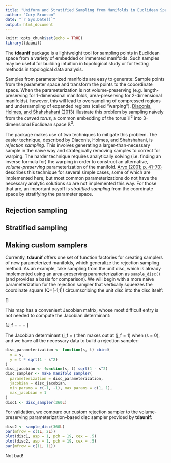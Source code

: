 ```yaml
---
title: "Uniform and Stratified Sampling from Manifolds in Euclidean Space"
author: "Cory Brunson"
date: "`r Sys.Date()`"
output: html_document
---
```


```r
knitr::opts_chunk$set(echo = TRUE)
library(tdaunif)
```

The **tdaunif** package is a lightweight tool for sampling points in Euclidean space from a variety of embedded or immersed manifolds. Such samples may be useful for building intuition in topological study or for testing methods in topological data analysis.

Samples from parameterized manifolds are easy to generate: Sample points from the parameter space and transform the points to the cooordinate space. When the parameterization is not volume-preserving (e.g. length-preserving for 1-dimensional manifolds, area-preserving for 2-dimensional manifolds). however, this will lead to oversampling of compressed regions and undersampling of expanded regions (called "warping"). [Diaconis, Holmes, and Shahshahani (2013)](https://projecteuclid.org/euclid.imsc/1379942050) illustrate this problem by sampling naïvely from the _curved torus_, a common embedding of the torus $\mathbb{T}^2$ into 3-dimensional Euclidean space $\mathbb{R}^3$.

The package makes use of two techniques to mitigate this problem. The easier technique, described by Diaconis, Holmes, and Shahshahani, is _rejection sampling_. This involves generating a larger-than-necessary sample in the naïve way and strategically removing samples to correct for warping. The harder technique requires analytically solving (i.e. finding an inverse formula for) the warping in order to construct an alternative, _volume-preserving_ parameterization of the manifold. [Arvo (2001; p. 41--70)](https://www.cs.princeton.edu/courses/archive/fall04/cos526/papers/course29sig01.pdf) describes this technique for several simple cases, some of which are implemented here; but most common parameterizations do not have the necessary analytic solutions so are not implemented this way. For those that are, an important payoff is _stratified sampling_ from the coordinate space by stratifying the parameter space.

## Rejection sampling



## Stratified sampling



## Making custom samplers

Currently, **tdaunif** offers one set of function factories for creating samplers of new parameterized manifolds, which generalize the rejection sampling method. As an example, take sampling from the unit disc, which is already implemented using an area-preserving parameterization as `sample_disc()` (and provides a basis for comparison). We will begin with a more naïve parameterization for the rejection sampler that vertically squeezes the coordinate square \(Q=[-1,1]\times[-1,1]\) circumscribing the unit disc into the disc itself:

\[\begin{align*}
f : Q & \to \mathbb{R}^2 \\
\left[\begin{array}{c} s \\ t \end{array}\right]
& \mapsto
\left[\begin{array}{c} x \\ y \end{array}\right]
= \left[\begin{array}{c} s \\ t\sqrt{1 - s^2} \end{array}\right]
\end{align*}\]

This map has a convenient Jacobian matrix, whose most difficult entry is not needed to compute the Jacobian determinant:

\[J_f =
\left[\ \frac{\partial f}{\partial s}\ \frac{\partial f}{\partial t}\ \right]=
\left[\begin{array}{cc}
\frac{\partial x}{\partial s} & \frac{\partial x}{\partial t} \\
\frac{\partial y}{\partial s} & \frac{\partial y}{\partial t}
\end{array}\right] =
\left[\begin{array}{cc}
1 & 0 \\
\text{who cares} & \sqrt{1 - s^2}
\end{array}\right]\]

The Jacobian determinant \(j_f = \sqrt{1 - s^2}\) then maxes out at \(j_f = 1\) when \(s = 0\), and we have all the necessary data to build a rejection sampler:

```r
disc_parameterization <- function(s, t) cbind(
  x = s,
  y = t * sqrt(1 - s^2)
)
disc_jacobian <- function(s, t) sqrt(1 - s^2)
disc_sampler <- make_manifold_sampler(
  parameterization = disc_parameterization,
  jacobian = disc_jacobian,
  min_params = c(-1, -1), max_params = c(1, 1),
  max_jacobian = 1
)
disc1 <- disc_sampler(360L)
```

For validation, we compare our custom rejection sampler to the volume-preserving parameterization--based disc sampler provided by **tdaunif**:

```r
disc2 <- sample_disc(360L)
par(mfrow = c(1L, 2L))
plot(disc1, asp = 1, pch = 19, cex = .5)
plot(disc2, asp = 1, pch = 19, cex = .5)
par(mfrow = c(1L, 1L))
```

Not bad!
